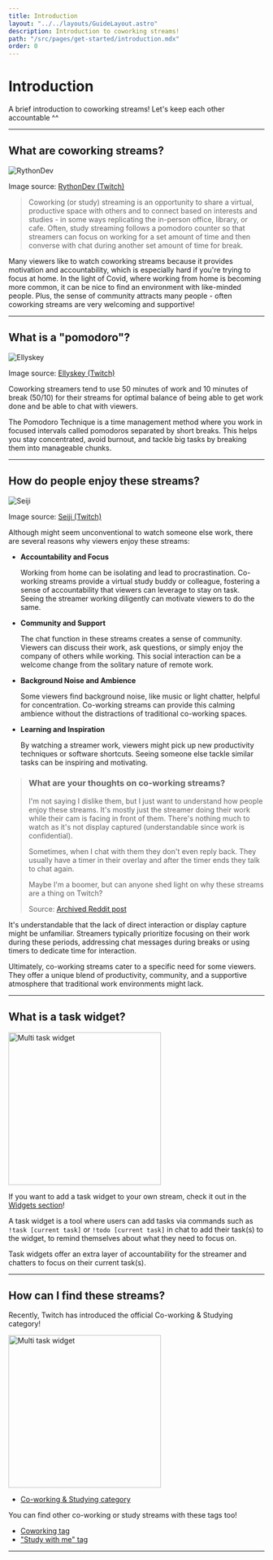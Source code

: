 ```yaml
---
title: Introduction
layout: "../../layouts/GuideLayout.astro"
description: Introduction to coworking streams!
path: "/src/pages/get-started/introduction.mdx"
order: 0
---
```


# Introduction

A brief introduction to coworking streams! Let's keep each other accountable ^^

---

## What are coworking streams?

<Image src={RythonDev} alt="RythonDev" loading="eager" />

Image source: [RythonDev (Twitch)](https://twitch.tv/RythonDev)

> Coworking (or study) streaming is an opportunity to share a virtual, productive space with others and to connect based on interests and studies - in some ways replicating the in-person office, library, or cafe. Often, study streaming follows a pomodoro counter so that streamers can focus on working for a set amount of time and then converse with chat during another set amount of time for break.

Many viewers like to watch coworking streams because it provides motivation and accountability, which is especially hard if you're trying to focus at home. In the light of Covid, where working from home is becoming more common, it can be nice to find an environment with like-minded people. Plus, the sense of community attracts many people - often coworking streams are very welcoming and supportive!

---

## What is a "pomodoro"?

<Image src={Ellyskey} alt="Ellyskey" />

Image source: [Ellyskey (Twitch)](https://twitch.tv/Ellyskey)

Coworking streamers tend to use 50 minutes of work and 10 minutes of break (50/10) for their streams for optimal balance of being able to get work done and be able to chat with viewers.

The Pomodoro Technique is a time management method where you work in focused intervals called pomodoros separated by short breaks. This helps you stay concentrated, avoid burnout, and tackle big tasks by breaking them into manageable chunks.

---

## How do people enjoy these streams?

<Image src={Seiji} alt="Seiji" />

Image source: [Seiji (Twitch)](https://twitch.tv/Seiji)

Although might seem unconventional to watch someone else work, there are several reasons why viewers enjoy these streams:

- **Accountability and Focus**

    Working from home can be isolating and lead to procrastination. Co-working streams provide a virtual study buddy or colleague, fostering a sense of accountability that viewers can leverage to stay on task. Seeing the streamer working diligently can motivate viewers to do the same.

- **Community and Support**

    The chat function in these streams creates a sense of community. Viewers can discuss their work, ask questions, or simply enjoy the company of others while working. This social interaction can be a welcome change from the solitary nature of remote work.

- **Background Noise and Ambience**

    Some viewers find background noise, like music or light chatter, helpful for concentration. Co-working streams can provide this calming ambience without the distractions of traditional co-working spaces.

- **Learning and Inspiration**

    By watching a streamer work, viewers might pick up new productivity techniques or software shortcuts. Seeing someone else tackle similar tasks can be inspiring and motivating.

> ### What are your thoughts on co-working streams?
> 
> I'm not saying I dislike them, but I just want to understand how people enjoy these streams. It's mostly just the streamer doing their work while their cam is facing in front of them. There's nothing much to watch as it's not display captured (understandable since work is confidential).
> 
> Sometimes, when I chat with them they don't even reply back. They usually have a timer in their overlay and after the timer ends they talk to chat again.
> 
> Maybe I'm a boomer, but can anyone shed light on why these streams are a thing on Twitch?
> 
> Source: [Archived Reddit post](https://www.reddit.com/r/Twitch/comments/t66g15/what_are_your_thoughts_on_coworking_streams/)

It's understandable that the lack of direct interaction or display capture might be unfamiliar. Streamers typically prioritize focusing on their work during these periods, addressing chat messages during breaks or using timers to dedicate time for interaction.

Ultimately, co-working streams cater to a specific need for some viewers. They offer a unique blend of productivity, community, and a supportive atmosphere that traditional work environments might lack.

---

## What is a task widget?

<a href="../guide/stream-widgets#task-widgets" class="no-target-blank">
<Image src={MultiTaskWidget} alt="Multi task widget" width="300" loading="lazy" />
</a>

If you want to add a task widget to your own stream, check it out in the <a href="../guide/stream-widgets#task-widgets" class="no-target-blank">Widgets section</a>!

A task widget is a tool where users can add tasks via commands such as `!task [current task]` or `!todo [current task]` in chat to add their task(s) to the widget, to remind themselves about what they need to focus on.

Task widgets offer an extra layer of accountability for the streamer and chatters to focus on their current task(s).

---

## How can I find these streams?

Recently, Twitch has introduced the official Co-working & Studying category! 

<a href="https://www.twitch.tv/directory/category/co-working-and-studying" target="_blank" class="no-target-blank">
<Image src={CoworkingCategory} alt="Multi task widget" width="300" loading="lazy" />
</a>

- [Co-working & Studying category](https://www.twitch.tv/directory/category/co-working-and-studying)

You can find other co-working or study streams with these tags too! 

- [Coworking tag](https://www.twitch.tv/directory/all/tags/coworking)
- ["Study with me" tag](https://www.twitch.tv/directory/all/tags/studywithme)

---